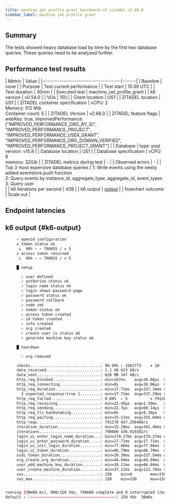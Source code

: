 ```yaml
---
title: machine jwt profile grant benchmark of zitadel v2.66.0
sidebar_label: machine jwt profile grant
---
```


## Summary

The tests showed heavy database load by time by the first two database queries. These queries need to be analyzed further.

## Performance test results

| Metric                                | Value |
|-:-------------------------------------|-:-----|
| Baseline                              | none  |
| Purpose                               | Test current performance |
| Test start                            | 15:39 UTC |
| Test duration                         | 30min |
| Executed test                         | machine\_jwt\_profile\_grant |
| k6 version                            | v0.54.0 |
| VUs                                   | 150 |
| Client location                       | US1 |
| ZITADEL location                      | US1 |
| ZITADEL container specification       | vCPU: 2<br/> Memory: 512 Mib <br/>Container count: 5 |
| ZITADEL Version                       | v2.66.0 |
| ZITADEL feature flags                 | webKey: true, improvedPerformance: \[\"IMPROVED\_PERFORMANCE\_ORG\_BY\_ID\", \"IMPROVED\_PERFORMANCE\_PROJECT\", \"IMPROVED\_PERFORMANCE\_USER\_GRANT\", \"IMPROVED\_PERFORMANCE\_ORG\_DOMAIN\_VERIFIED\", \"IMPROVED\_PERFORMANCE\_PROJECT\_GRANT\"\] |
| Database                              | type: psql<br />version: v15.8 |
| Database location                     | US1 |
| Database specification                | vCPU: 8<br/> memory: 32Gib |
| ZITADEL metrics during test           | - |
| Observed errors                       | - |
| Top 3 most expensive database queries | 1: Write events using the newly added eventstore.push function<br/>2: Query events by instance\_id, aggregate\_type, aggregate\_id, event\_types<br/>3: Query user<br/> |
| k6 Iterations per second              | 439 |
| k6 output                             | [output](#k6-output) |
| flowchart outcome                     | Scale out |

## Endpoint latencies



<BenchmarkChart testResults={OutputSource} />

## k6 output {#k6-output}

```bash
     ✓ openid configuration
     ✗ token status ok
      ↳  99% — ✓ 790655 / ✗ 5
     ✗ access token returned
      ↳  99% — ✓ 790655 / ✗ 5

     █ setup

       ✓ user defined
       ✓ authorize status ok
       ✓ login name status ok
       ✓ login shows password page
       ✓ password status ok
       ✓ password callback
       ✓ code set
       ✓ token status ok
       ✓ access token created
       ✓ id token created
       ✓ info created
       ✓ org created
       ✓ create user is status ok
       ✓ generate machine key status ok

     █ teardown

       ✓ org removed

     checks...............................: 99.99% ✓ 1581773    ✗ 10    
     data_received........................: 1.1 GB 623 kB/s
     data_sent............................: 628 MB 347 kB/s
     http_req_blocked.....................: min=167ns    avg=20.68µs  max=493.59ms p(50)=468ns    p(95)=717ns    p(99)=928ns   
     http_req_connecting..................: min=0s       avg=10.06µs  max=388.27ms p(50)=0s       p(95)=0s       p(99)=0s      
     http_req_duration....................: min=17.71ms  avg=337.34ms max=16.27s   p(50)=249.03ms p(95)=888.75ms p(99)=1.4s    
       { expected_response:true }.........: min=17.71ms  avg=337.29ms max=3.56s    p(50)=249.03ms p(95)=888.7ms  p(99)=1.4s    
     http_req_failed......................: 0.00%  ✓ 5          ✗ 791265
     http_req_receiving...................: min=25.49µs  avg=1.58ms   max=539.43ms p(50)=89.69µs  p(95)=7.55ms   p(99)=23.46ms 
     http_req_sending.....................: min=22.7µs   avg=69.14µs  max=480.23ms p(50)=59.16µs  p(95)=85.15µs  p(99)=129.88µs
     http_req_tls_handshaking.............: min=0s       avg=9.38µs   max=98.15ms  p(50)=0s       p(95)=0s       p(99)=0s      
     http_req_waiting.....................: min=15.11ms  avg=335.69ms max=16.26s   p(50)=246.91ms p(95)=888.27ms p(99)=1.4s    
     http_reqs............................: 791270 437.256468/s
     iteration_duration...................: min=32.28ms  avg=341.46ms max=16.27s   p(50)=253ms    p(95)=892.49ms p(99)=1.41s   
     iterations...........................: 790660 436.919382/s
     login_ui_enter_login_name_duration...: min=179.27ms avg=179.27ms max=179.27ms p(50)=179.27ms p(95)=179.27ms p(99)=179.27ms
     login_ui_enter_password_duration.....: min=17.71ms  avg=17.71ms  max=17.71ms  p(50)=17.71ms  p(95)=17.71ms  p(99)=17.71ms 
     login_ui_init_login_duration.........: min=77.66ms  avg=77.66ms  max=77.66ms  p(50)=77.66ms  p(95)=77.66ms  p(99)=77.66ms 
     login_ui_token_duration..............: min=86.79ms  avg=86.79ms  max=86.79ms  p(50)=86.79ms  p(95)=86.79ms  p(99)=86.79ms 
     oidc_token_duration..................: min=28.38ms  avg=337.54ms max=16.27s   p(50)=249.17ms p(95)=889.01ms p(99)=1.4s    
     org_create_org_duration..............: min=44.94ms  avg=44.94ms  max=44.94ms  p(50)=44.94ms  p(95)=44.94ms  p(99)=44.94ms 
     user_add_machine_key_duration........: min=38.11ms  avg=66.64ms  max=160.59ms p(50)=60.28ms  p(95)=104.99ms p(99)=112.5ms 
     user_create_machine_duration.........: min=37.12ms  avg=122.76ms max=1.03s    p(50)=78.25ms  p(95)=266.95ms p(99)=306.94ms
     vus..................................: 150    min=0        max=150 
     vus_max..............................: 150    min=150      max=150 


running (30m09.6s), 000/150 VUs, 790660 complete and 0 interrupted iterations
default ✓ [======================================] 150 VUs  30m0s
```

